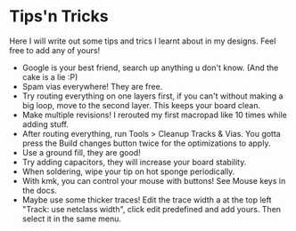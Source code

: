 # Tips'n Tricks

Here I will write out some tips and trics I learnt about in my designs. Feel free to add any of yours!

- Google is your best friend, search up anything u don't know. (And the cake is a lie :P)
- Spam vias everywhere! They are free.
- Try routing everything on one layers first, if you can't without making a big loop, move to the second layer. This keeps your board clean.
- Make multiple revisions! I rerouted my first macropad like 10 times while adding stuff.
- After routing everything, run Tools > Cleanup Tracks & Vias. You gotta press the Build changes button twice for the optimizations to apply.
- Use a ground fill, they are good!
- Try adding capacitors, they will increase your board stability.
- When soldering, wipe your tip on hot sponge periodically.
- With kmk, you can control your mouse with buttons! See Mouse keys in the docs.
- Maybe use some thicker traces! Edit the trace width a at the top left "Track: use netclass width", click edit predefined and add yours. Then select it in the same menu.
